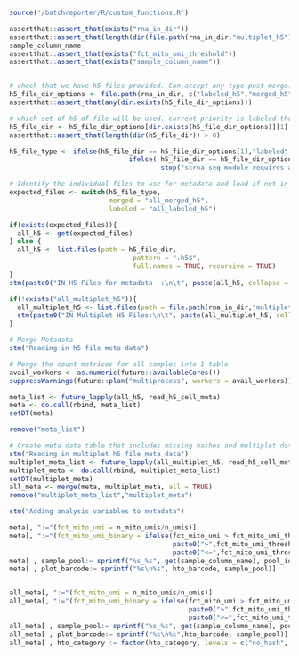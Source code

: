 <!-- # Child Rmarkdown Document for scrna metadata formatting -->
<!-- Reads in metadata from labeled h5 file, adds back in metadata from multiplets -->
<!-- Parent document must have a variable "rna_in_dir" containing a subfolder "labeled_h5" -->

```r
source('/batchreporter/R/custom_functions.R')

assertthat::assert_that(exists("rna_in_dir"))
assertthat::assert_that(length(dir(file.path(rna_in_dir,"multiplet_h5")))>0)
sample_column_name
assertthat::assert_that(exists("fct_mito_umi_threshold"))
assertthat::assert_that(exists("sample_column_name"))


# check that we have h5 files provided. Can accept any type post merge. Prioritize labeled
h5_file_dir_options <- file.path(rna_in_dir, c("labeled_h5","merged_h5"))
assertthat::assert_that(any(dir.exists(h5_file_dir_options)))

# which set of h5 of file will be used. current priority is labeled then merged
h5_file_dir <- h5_file_dir_options[dir.exists(h5_file_dir_options)][1]
assertthat::assert_that(length(dir(h5_file_dir)) > 0)

h5_file_type <- ifelse(h5_file_dir == h5_file_dir_options[1],"labeled" ,
                              ifelse( h5_file_dir == h5_file_dir_options[2],"merged", 
                                      stop("scrna seq module requires an h5 input folder in input directory")))
```  

```r
# Identify the individual files to use for metadata and load if not in memory
expected_files <- switch(h5_file_type,
                         merged = "all_merged_h5",
                         labeled = "all_labeled_h5")

if(exists(expected_files)){
  all_h5 <- get(expected_files)
} else {
  all_h5 <- list.files(path = h5_file_dir, 
                               pattern = ".h5$", 
                               full.names = TRUE, recursive = TRUE)
}
stm(paste0("IN H5 Files for metadata  :\n\t", paste(all_h5, collapse = "\n\t")))

if(!exists("all_multiplet_h5")){
  all_multiplet_h5 <- list.files(path = file.path(rna_in_dir,"multiplet_h5"), pattern = "_multiplet.h5$", full.names = TRUE, recursive = TRUE)
  stm(paste0("IN Multiplet H5 Files:\n\t", paste(all_multiplet_h5, collapse = "\n\t")))
}

```

```r
# Merge Metadata
stm("Reading in h5 file meta data")

# Merge the count matrices for all samples into 1 table
avail_workers <- as.numeric(future::availableCores())
suppressWarnings(future::plan("multiprocess", workers = avail_workers))

meta_list <- future_lapply(all_h5, read_h5_cell_meta)
meta <- do.call(rbind, meta_list)
setDT(meta)

remove("meta_list")
```

```r
# Create meta data table that includes missing hashes and multiplet data
stm("Reading in multiplet h5 file meta data")
multiplet_meta_list <- future_lapply(all_multiplet_h5, read_h5_cell_meta)
multiplet_meta <- do.call(rbind, multiplet_meta_list)
setDT(multiplet_meta)
all_meta <- merge(meta, multiplet_meta, all = TRUE) 
remove("multiplet_meta_list","multiplet_meta")
```  
  
```r
stm("Adding analysis variables to metadata")

meta[, ":="(fct_mito_umi = n_mito_umis/n_umis)]
meta[, ":="(fct_mito_umi_binary = ifelse(fct_mito_umi > fct_mito_umi_threshold,
                                         paste0(">",fct_mito_umi_threshold),
                                         paste0("<=",fct_mito_umi_threshold)))]
meta[ , sample_pool:= sprintf("%s_%s", get(sample_column_name), pool_id)]
meta[ , plot_barcode:= sprintf("%s\n%s", hto_barcode, sample_pool)]


all_meta[, ":="(fct_mito_umi = n_mito_umis/n_umis)]
all_meta[, ":="(fct_mito_umi_binary = ifelse(fct_mito_umi > fct_mito_umi_threshold,
                                             paste0(">",fct_mito_umi_threshold),
                                             paste0("<=",fct_mito_umi_threshold)))]
all_meta[ , sample_pool:= sprintf("%s_%s", get(sample_column_name), pool_id)]
all_meta[ , plot_barcode:= sprintf("%s\n%s",hto_barcode, sample_pool)]
all_meta[ , hto_category := factor(hto_category, levels = c("no_hash", "singlet", "doublet", "multiplet"))]

```
